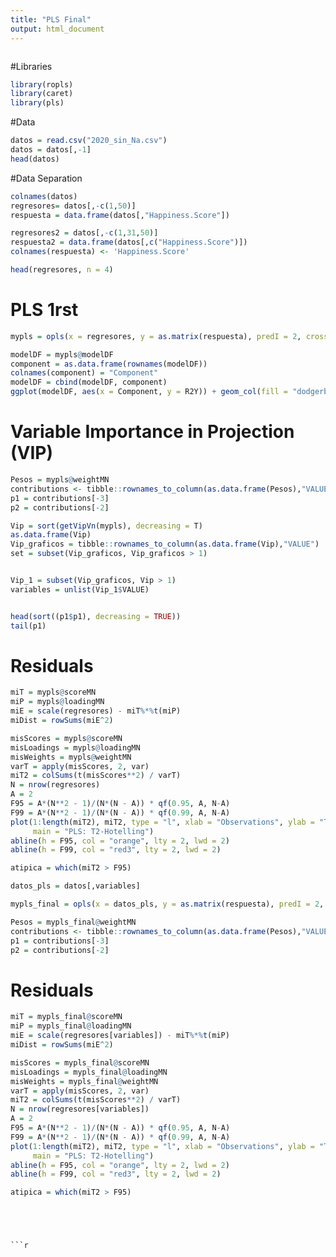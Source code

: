 ---
title: "PLS Final"
output: html_document
---

```{r setup, include=FALSE}

```

#Libraries

```{r }

library(ropls)
library(caret)
library(pls)

```

#Data

```{r }
datos = read.csv("2020_sin_Na.csv")
datos = datos[,-1]
head(datos)

```

#Data Separation

```{r }

colnames(datos)
regresores= datos[,-c(1,50)]
respuesta = data.frame(datos[,"Happiness.Score"])

regresores2 = datos[,-c(1,31,50)]
respuesta2 = data.frame(datos[,c("Happiness.Score")])
colnames(respuesta) <- 'Happiness.Score'

head(regresores, n = 4)

```




# PLS 1rst


```{r }
mypls = opls(x = regresores, y = as.matrix(respuesta), predI = 2, crossvalI = 10, scaleC = "standard", permI = 20)

```


```{r }
modelDF = mypls@modelDF
component = as.data.frame(rownames(modelDF)) 
colnames(component) = "Component"  
modelDF = cbind(modelDF, component)
ggplot(modelDF, aes(x = Component, y = R2Y)) + geom_col(fill = "dodgerblue") + theme_bw()

```

# Variable Importance in Projection (VIP)

```{r }

Pesos = mypls@weightMN
contributions <- tibble::rownames_to_column(as.data.frame(Pesos),"VALUE")
p1 = contributions[-3]
p2 = contributions[-2]

Vip = sort(getVipVn(mypls), decreasing = T)
as.data.frame(Vip)
Vip_graficos = tibble::rownames_to_column(as.data.frame(Vip),"VALUE")
set = subset(Vip_graficos, Vip_graficos > 1)


Vip_1 = subset(Vip_graficos, Vip > 1)
variables = unlist(Vip_1$VALUE)


head(sort((p1$p1), decreasing = TRUE))
tail(p1)

```

# Residuals

```{r }
miT = mypls@scoreMN
miP = mypls@loadingMN
miE = scale(regresores) - miT%*%t(miP) 
miDist = rowSums(miE^2)

misScores = mypls@scoreMN
misLoadings = mypls@loadingMN
misWeights = mypls@weightMN
varT = apply(misScores, 2, var)
miT2 = colSums(t(misScores**2) / varT)
N = nrow(regresores)
A = 2
F95 = A*(N**2 - 1)/(N*(N - A)) * qf(0.95, A, N-A)
F99 = A*(N**2 - 1)/(N*(N - A)) * qf(0.99, A, N-A)
plot(1:length(miT2), miT2, type = "l", xlab = "Observations", ylab = "T2",
     main = "PLS: T2-Hotelling")
abline(h = F95, col = "orange", lty = 2, lwd = 2)
abline(h = F99, col = "red3", lty = 2, lwd = 2)

atipica = which(miT2 > F95)

```

```{r }
datos_pls = datos[,variables]

mypls_final = opls(x = datos_pls, y = as.matrix(respuesta), predI = 2, crossvalI = 10, scaleC = "standard", permI = 20)

Pesos = mypls_final@weightMN
contributions <- tibble::rownames_to_column(as.data.frame(Pesos),"VALUE")
p1 = contributions[-3]
p2 = contributions[-2]

```




# Residuals

```{r }
miT = mypls_final@scoreMN
miP = mypls_final@loadingMN
miE = scale(regresores[variables]) - miT%*%t(miP) 
miDist = rowSums(miE^2)

misScores = mypls_final@scoreMN
misLoadings = mypls_final@loadingMN
misWeights = mypls_final@weightMN
varT = apply(misScores, 2, var)
miT2 = colSums(t(misScores**2) / varT)
N = nrow(regresores[variables])
A = 2
F95 = A*(N**2 - 1)/(N*(N - A)) * qf(0.95, A, N-A)
F99 = A*(N**2 - 1)/(N*(N - A)) * qf(0.99, A, N-A)
plot(1:length(miT2), miT2, type = "l", xlab = "Observations", ylab = "T2",
     main = "PLS: T2-Hotelling")
abline(h = F95, col = "orange", lty = 2, lwd = 2)
abline(h = F99, col = "red3", lty = 2, lwd = 2)

atipica = which(miT2 > F95)

```


```




```{r }




```




```{r }




```




```{r }




```




```{r }




```




```{r }




```




```{r }




```